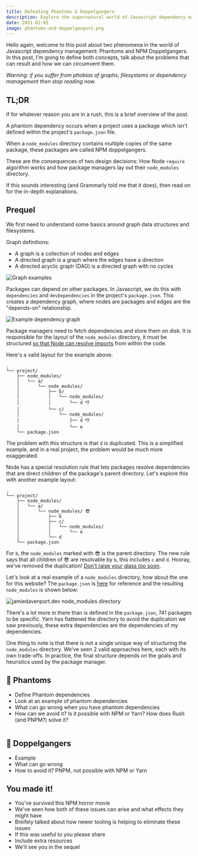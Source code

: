 ```yaml
---
title: Defeating Phantoms & Doppelgangers
description: Explore the supernatural world of Javascript dependency management
date: 2021-02-05
image: phantoms-and-doppelgangers.png
---
```

<!-- 
- Introduction
- eIn this blog post we're going to discuss two phenomena around the world of Javascript dependency management. I'll discuss why these situations occur, the potential problems that result and how we can curcumvent them.
- Some funny warning about it not being for the faint-hearted, includes explicit diagrams of Directed Acyclic Graphs
 -->
Hello again, welcome to this post about two phenomena in the world of Javascript dependency management: Phantoms and NPM Doppelgangers. In this post, I'm going to define both concepts, talk about the problems that can result and how we can circumvent them.

_Warning: if you suffer from phobias of graphs, filesystems or dependency management then stop reading now._

## TL;DR
<!-- 
- A “phantom dependency” occurs when a project uses a package that is not defined in its package.json file
- A "NPM doopelganger" occurs when the `node_modules` directory structure is forced to contain duplicates of the same package
- Both of these issues are consequences of how the Node module resolution algorithm works and how package managers layout their `node_module` folder
 -->
If for whatever reason you are in a rush, this is a brief overview of the post.

A phantom dependency occurs when a project uses a package which isn't defined within the project's `package.json` file.

When a `node_modules` directory contains multiple copies of the same package, these packages are called NPM doppelgangers.

These are the consequences of two design decisions: How Node `require` algorithm works and how package managers lay out their `node_modules` directory.

If this sounds interesting (and Grammarly told me that it does), then read on for the in-depth explanations.

## Prequel

<!-- - Define graphs, directed graphs and DAGs -->
We first need to understand some basics around graph data structures and filesystems.

Graph definitions:
- A graph is a collection of nodes and edges
- A directed graph is a graph where the edges have a direction
- A directed acyclic graph (DAG) is a directed graph with no cycles

![Graph examples](/images/phantoms/graphs.png)

Packages can depend on other packages. In Javascript, we do this with `dependencies` and `devDependencies` in the project's `package.json`. This creates a dependency graph, where nodes are packages and edges are the "depends-on" relationship.

![Example dependency graph](/images/phantoms/dependency-graph.png)

Package managers need to fetch dependencies and store them on disk. It is responsible for the layout of the `node_modules` directory, it must be structured [so that Node can resolve imports](https://nodejs.org/api/modules.html#modules_loading_from_node_modules_folders) from within the code.

Here's a valid layout for the example above:
```
.
└── project/
    ├── node_modules/
    │   └── a/
    │       └── node_modules/
    │           ├── b/
    │           │   └── node_modules/
    │           │       └── d 👎
    │           └── c/
    │               └── node_modules/
    │                   ├── d 👎
    │                   └── e
    └── package.json
```

The problem with this structure is that `d` is duplicated. This is a simplified example, and in a real project, the problem would be much more exaggerated.

Node has a special resolution rule that lets packages resolve dependencies that are direct children of the package's parent directory. Let's explore this with another example layout:

```
.
└── project/
    ├── node_modules/
    │   └── a/
    │       └── node_modules/ 😎
    │           ├── b
    │           ├── c/
    │           │   └── node_modules/
    │           │       └── e
    │           └── d
    └── package.json
```

For `b`, the `node_modules` marked with 😎 is the parent directory. The new rule says that all children of 😎 are resolvable by `b`, this includes `c` and `d`. Hooray, we've removed the duplication! [Don't raise your glass too soon](https://youtu.be/kQpgHOXxQoY?t=596).

Let's look at a real example of a `node_modules` directory, how about the one for this website? The `package.json` is [here](https://github.com/jamiedavenport/jamiedavenport.dev/blob/main/package.json) for reference and the resulting `node_modules` is shown below:

![jamiedavenport.dev node_modules directory](/images/phantoms/node-modules.png)

There's a lot more in there than is defined in the `package.json`, 741 packages to be specific. Yarn has flattened the directory to avoid the duplication we saw previously, these extra dependencies are the dependencies of my dependencies.

One thing to note is that there is not a single unique way of structuring the `node_modules` directory. We've seen 2 valid approaches here, each with its own trade-offs. In practice, the final structure depends on the goals and heuristics used by the package manager.

## 👻 Phantoms

- Define Phantom dependencies
- Look at an example of phantom dependencies
- What can go wrong when you have phantom dependencies
- How can we avoid it? Is it possible with NPM or Yarn? How does Rush (and PNPM?) solve it?

```json
```

## 👯 Doppelgangers

- Example
- What can go wrong
- How to avoid it? PNPM, not possible with NPM or Yarn

## You made it!

- You've survived this NPM horror movie
- We've seen how both of these issues can arise and what effects they might have
- Breifely talked about how newer tooling is helping to eliminate these issues
- If this was useful to you please share
- Include extra resources
- We'll see you in the sequel